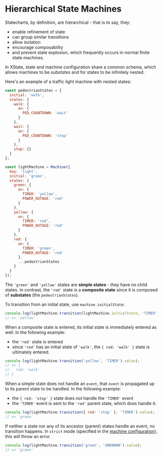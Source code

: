 
# Hierarchical State Machines

<StateChart machine={lightMachine} />

Statecharts, by definition, are hierarchical - that is to say, they:
- enable refinement of state
- can group similar transitions
- allow isolation
- encourage composability
- and prevent state explosion, which frequently occurs in normal finite state machines.

In XState, state and machine configuration share a common schema, which allows machines to be _substates_ and for states to be infinitely nested.

Here's an example of a traffic light machine with nested states:

```js
const pedestrianStates = {
  initial: 'walk',
  states: {
    walk: {
      on: {
        PED_COUNTDOWN: 'wait'
      }
    },
    wait: {
      on: {
        PED_COUNTDOWN: 'stop'
      }
    },
    stop: {}
  }
};

const lightMachine = Machine({
  key: 'light',
  initial: 'green',
  states: {
    green: {
      on: {
        TIMER: 'yellow',
        POWER_OUTAGE: 'red'
      }
    },
    yellow: {
      on: {
        TIMER: 'red',
        POWER_OUTAGE: 'red'
      }
    },
    red: {
      on: {
        TIMER: 'green',
        POWER_OUTAGE: 'red'
      },
      ...pedestrianStates
    }
  }
});
```

The `'green'` and `'yellow'` states are **simple states** - they have no child states. In contrast, the `'red'` state is a **composite state** since it is composed of **substates** (the `pedestrianStates`).

To transition from an initial state, use `machine.initialState`:

```js
console.log(lightMachine.transition(lightMachine.initialState, 'TIMER').value);
// => 'yellow'
```

When a composite state is entered, its initial state is immediately entered as well. In the following example:
- the `'red'` state is entered
- since `'red'` has an initial state of `'walk'`, the `{ red: 'walk' }` state is ultimately entered.

```js
console.log(lightMachine.transition('yellow', 'TIMER').value);
// => {
//   red: 'walk'
// }
```

When a simple state does not handle an `event`, that `event` is propagated up to its parent state to be handled. In the following example:
- the `{ red: 'stop' }` state does _not_ handle the `'TIMER'` event
- the `'TIMER'` event is sent to the `'red'` parent state, which does handle it.

```js
console.log(lightMachine.transition({ red: 'stop' }, 'TIMER').value);
// => 'green'
```

If neither a state nor any of its ancestor (parent) states handle an event, no transition happens. In `strict` mode (specified in the [machine configuration](api/config.md)), this will throw an error.

```js
console.log(lightMachine.transition('green', 'UNKNOWN').value);
// => 'green'
```
